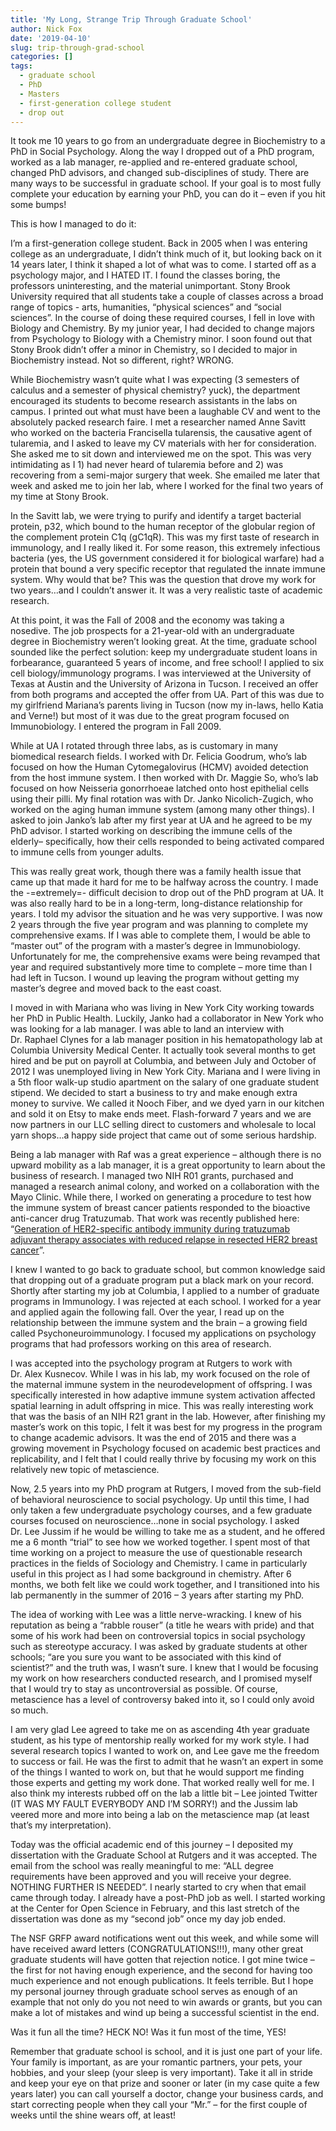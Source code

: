```yaml
---
title: 'My Long, Strange Trip Through Graduate School'
author: Nick Fox
date: '2019-04-10'
slug: trip-through-grad-school
categories: []
tags:
  - graduate school
  - PhD
  - Masters
  - first-generation college student
  - drop out
---
```


It took me 10 years to go from an undergraduate degree in Biochemistry to a PhD in Social Psychology.  Along the way I dropped out of a PhD program, worked as a lab manager, re-applied and re-entered graduate school, changed PhD advisors, and changed sub-disciplines of study.  There are many ways to be successful in graduate school.  If your goal is to most fully complete your education by earning your PhD, you can do it – even if you hit some bumps!  

This is how I managed to do it:

I'm a first-generation college student.  Back in 2005 when I was entering college as an undergraduate, I didn't think much of it, but looking back on it 14 years later, I think it shaped a lot of what was to come.  I started off as a psychology major, and I HATED IT.  I found the classes boring, the professors uninteresting, and the material unimportant.  Stony Brook University required that all students take a couple of classes across a broad range of topics - arts, humanities, "physical sciences" and "social sciences".  In the course of doing these required courses, I fell in love with Biology and Chemistry.  By my junior year, I had decided to change majors from Psychology to Biology with a Chemistry minor.  I soon found out that Stony Brook didn't offer a minor in Chemistry, so I decided to major in Biochemistry instead.  Not so different, right? WRONG.

While Biochemistry wasn't quite what I was expecting (3 semesters of calculus and a semester of physical chemistry? yuck), the department encouraged its students to become research assistants in the labs on campus.  I printed out what must have been a laughable CV and went to the absolutely packed research faire.  I met a researcher named Anne Savitt who worked on the bacteria Francisella tularensis, the causative agent of tularemia, and I asked to leave my CV materials with her for consideration.  She asked me to sit down and interviewed me on the spot. This was very intimidating as I 1) had never heard of tularemia before and 2) was recovering from a semi-major surgery that week.  She emailed me later that week and asked me to join her lab, where I worked for the final two years of my time at Stony Brook.

In the Savitt lab, we were trying to purify and identify a target bacterial protein, p32, which bound to the human receptor of the globular region of the complement protein C1q (gC1qR).  This was my first taste of research in immunology, and I really liked it.  For some reason, this extremely infectious bacteria (yes, the US government considered it for biological warfare) had a protein that bound a very specific receptor that regulated the innate immune system.  Why would that be?  This was the question that drove my work for two years...and I couldn't answer it.  It was a very realistic taste of academic research.

At this point, it was the Fall of 2008 and the economy was taking a nosedive.  The job prospects for a 21-year-old with an undergraduate degree in Biochemistry weren't looking great.  At the time, graduate school sounded like the perfect solution: keep my undergraduate student loans in forbearance, guaranteed 5 years of income, and free school!  I applied to six cell biology/immunology programs.  I was interviewed at the University of Texas at Austin and the University of Arizona in Tucson.  I received an offer from both programs and accepted the offer from UA.  Part of this was due to my girlfriend Mariana’s parents living in Tucson (now my in-laws, hello Katia and Verne!) but most of it was due to the great program focused on Immunobiology.  I entered the program in Fall 2009.

While at UA I rotated through three labs, as is customary in many biomedical research fields.  I worked with Dr. Felicia Goodrum, who’s lab focused on how the Human Cytomegalovirus (HCMV) avoided detection from the host immune system.  I then worked with Dr. Maggie So, who’s lab focused on how Neisseria gonorrhoeae latched onto host epithelial cells using their pilli.  My final rotation was with Dr. Janko Nicolich-Zugich, who worked on the aging human immune system (among many other things).  I asked to join Janko’s lab after my first year at UA and he agreed to be my PhD advisor.  I started working on describing the immune cells of the elderly– specifically, how their cells responded to being activated compared to immune cells from younger adults. 

This was really great work, though there was a family health issue that came up that made it hard for me to be halfway across the country.  I made the -=extremely=- difficult decision to drop out of the PhD program at UA.  It was also really hard to be in a long-term, long-distance relationship for years. I told my advisor the situation and he was very supportive.  I was now 2 years through the five year program and was planning to complete my comprehensive exams.  If I was able to complete them, I would be able to “master out” of the program with a master’s degree in Immunobiology.  Unfortunately for me, the comprehensive exams were being revamped that year and required substantively more time to complete – more time than I had left in Tucson.  I wound up leaving the program without getting my master’s degree and moved back to the east coast.

I moved in with Mariana who was living in New York City working towards her PhD in Public Health.  Luckily, Janko had a collaborator in New York who was looking for a lab manager.  I was able to land an interview with Dr. Raphael Clynes for a lab manager position in his hematopathology lab at Columbia University Medical Center.  It actually took several months to get hired and be put on payroll at Columbia, and between July and October of 2012 I was unemployed living in New York City.  Mariana and I were living in a 5th floor walk-up studio apartment on the salary of one graduate student stipend.  We decided to start a business to try and make enough extra money to survive.  We called it Nooch Fiber, and we dyed yarn in our kitchen and sold it on Etsy to make ends meet.  Flash-forward 7 years and we are now partners in our LLC selling direct to customers and wholesale to local yarn shops…a happy side project that came out of some serious hardship.

Being a lab manager with Raf was a great experience – although there is no upward mobility as a lab manager, it is a great opportunity to learn about the business of research.  I managed two NIH R01 grants, purchased and managed a research animal colony, and worked on a collaboration with the Mayo Clinic.  While there, I worked on generating a procedure to test how the immune system of breast cancer patients responded to the bioactive anti-cancer drug Tratuzumab.  That work was recently published here: "<a href="https://breast-cancer-research.biomedcentral.com/articles/10.1186/s13058-018-0989-8">Generation of HER2-specific antibody immunity during tratuzumab adjuvant therapy associates with reduced relapse in resected HER2 breast cancer</a>".

I knew I wanted to go back to graduate school, but common knowledge said that dropping out of a graduate program put a black mark on your record.  Shortly after starting my job at Columbia, I applied to a number of graduate programs in Immunology.  I was rejected at each school.  I worked for a year and applied again the following fall.  Over the year, I read up on the relationship between the immune system and the brain – a growing field called Psychoneuroimmunology.  I focused my applications on psychology programs that had professors working on this area of research.

I was accepted into the psychology program at Rutgers to work with Dr. Alex Kusnecov.  While I was in his lab, my work focused on the role of the maternal immune system in the neurodevelopment of offspring.  I was specifically interested in how adaptive immune system activation affected spatial learning in adult offspring in mice.  This was really interesting work that was the basis of an NIH R21 grant in the lab.  However, after finishing my master’s work on this topic, I felt it was best for my progress in the program to change academic advisors.  It was the end of 2015 and there was a growing movement in Psychology focused on academic best practices and replicability, and I felt that I could really thrive by focusing my work on this relatively new topic of metascience.

Now, 2.5 years into my PhD program at Rutgers, I moved from the sub-field of behavioral neuroscience to social psychology.  Up until this time, I had only taken a few undergraduate psychology courses, and a few graduate courses focused on neuroscience…none in social psychology.  I asked Dr. Lee Jussim if he would be willing to take me as a student, and he offered me a 6 month “trial” to see how we worked together.  I spent most of that time working on a project to measure the use of questionable research practices in the fields of Sociology and Chemistry.  I came in particularly useful in this project as I had some background in chemistry.  After 6 months, we both felt like we could work together, and I transitioned into his lab permanently in the summer of 2016 – 3 years after starting my PhD.

The idea of working with Lee was a little nerve-wracking.  I knew of his reputation as being a “rabble rouser” (a title he wears with pride) and that some of his work had been on controversial topics in social psychology such as stereotype accuracy.  I was asked by graduate students at other schools; “are you sure you want to be associated with this kind of scientist?” and the truth was, I wasn’t sure.  I knew that I would be focusing my work on how researchers conducted research, and I promised myself that I would try to stay as uncontroversial as possible.  Of course, metascience has a level of controversy baked into it, so I could only avoid so much.

I am very glad Lee agreed to take me on as ascending 4th year graduate student, as his type of mentorship really worked for my work style.  I had several research topics I wanted to work on, and Lee gave me the freedom to success or fail.  He was the first to admit that he wasn’t an expert in some of the things I wanted to work on, but that he would support me finding those experts and getting my work done.  That worked really well for me.  I also think my interests rubbed off on the lab a little bit – Lee jointed Twitter (IT WAS MY FAULT EVERYBODY AND I’M SORRY!) and the Jussim lab veered more and more into being a lab on the metascience map (at least that’s my interpretation).

Today was the official academic end of this journey – I deposited my dissertation with the Graduate School at Rutgers and it was accepted.  The email from the school was really meaningful to me: “ALL degree requirements have been approved and you will receive your degree.  NOTHING FURTHER IS NEEDED”. I nearly started to cry when that email came through today.  I already have a post-PhD job as well.  I started working at the Center for Open Science in February, and this last stretch of the dissertation was done as my “second job” once my day job ended.

The NSF GRFP award notifications went out this week, and while some will have received award letters (CONGRATULATIONS!!!), many other great graduate students will have gotten that rejection notice.  I got mine twice – the first for not having enough experience, and the second for having too much experience and not enough publications.  It feels terrible.  But I hope my personal journey through graduate school serves as enough of an example that not only do you not need to win awards or grants, but you can make a lot of mistakes and wind up being a successful scientist in the end.
  
Was it fun all the time? HECK NO! 
Was it fun most of the time, YES!

Remember that graduate school is school, and it is just one part of your life.  Your family is important, as are your romantic partners, your pets, your hobbies, and your sleep (your sleep is very important).  Take it all in stride and keep your eye on that prize and sooner or later (in my case quite a few years later) you can call yourself a doctor, change your business cards, and start correcting people when they call your “Mr.” – for the first couple of weeks until the shine wears off, at least!



